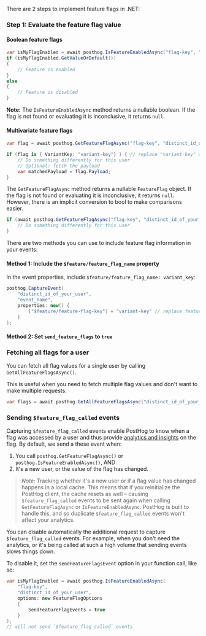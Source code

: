 There are 2 steps to implement feature flags in .NET:

### Step 1: Evaluate the feature flag value

#### Boolean feature flags

```csharp
var isMyFlagEnabled = await posthog.IsFeatureEnabledAsync("flag-key", "distinct_id_of_your_user");
if (isMyFlagEnabled.GetValueOrDefault())
{
    // Feature is enabled
}
else
{
    // Feature is disabled    
}
```

**Note:** The `IsFeatureEnabledAsync` method returns a nullable boolean. If the flag is not found or evaluating it is inconclusive, it returns `null`.

#### Multivariate feature flags

```csharp
var flag = await posthog.GetFeatureFlagAsync("flag-key", "distinct_id_of_your_user");

if (flag is { VariantKey: "variant-key"} ) { // replace "variant-key" with the key of your variant
    // Do something differently for this user
    // Optional: fetch the payload
    var matchedPayload = flag.Payload;
}
```

The `GetFeatureFlagAsync` method returns a nullable `FeatureFlag` object. If the flag is not found or evaluating it is inconclusive, it returns `null`. However, there is an implicit conversion to bool to make comparisons easier.

```csharp
if (await posthog.GetFeatureFlagAsync("flag-key", "distinct_id_of_your_user")) {
    // Do something differently for this user
}
```


<IncludePropertyInEvents />

There are two methods you can use to include feature flag information in your events:

#### Method 1: Include the `$feature/feature_flag_name` property

 In the event properties, include `$feature/feature_flag_name: variant_key`:

```csharp
posthog.CaptureEvent(
    "distinct_id_of_your_user",
    "event_name",
    properties: new() {
        ["$feature/feature-flag-key"] = "variant-key" // replace feature-flag-key with your flag key. Replace 'variant-key' with the key of your variant
    }
);
```

#### Method 2: Set `send_feature_flags` to `true`


<DotNetSetSendFeatureFlagsTrue />

### Fetching all flags for a user

You can fetch all flag values for a single user by calling `GetAllFeatureFlagsAsync()`.

This is useful when you need to fetch multiple flag values and don't want to make multiple requests.

```csharp  
var flags = await posthog.GetAllFeatureFlagsAsync("distinct_id_of_your_user");
```

### Sending `$feature_flag_called` events

Capturing `$feature_flag_called` events enable PostHog to know when a flag was accessed by a user and thus provide [analytics and insights](/docs/product-analytics/insights) on the flag. By default, we send a these event when:

1. You call `posthog.GetFeatureFlagAsync()` or `posthog.IsFeatureEnabledAsync()`, AND 
2. It's a new user, or the value of the flag has changed. 

> *Note:* Tracking whether it's a new user or if a flag value has changed happens in a local cache. This means that if you reinitialize the PostHog client, the cache resets as well – causing `$feature_flag_called` events to be sent again when calling `GetFeatureFlagAsync` or `IsFeatureEnabledAsync`. PostHog is built to handle this, and so duplicate `$feature_flag_called` events won't affect your analytics.

You can disable automatically the additional request to capture `$feature_flag_called` events. For example, when you don't need the analytics, or it's being called at such a high volume that sending events slows things down.

To disable it, set the `sendFeatureFlagsEvent` option in your function call, like so:

```csharp
var isMyFlagEnabled = await posthog.IsFeatureEnabledAsync(
    "flag-key", 
    "distinct_id_of_your_user",
    options: new FeatureFlagOptions
    {
        SendFeatureFlagEvents = true
    }
);
// will not send `$feature_flag_called` events
```


<DotNetOverrideServerProperties />
